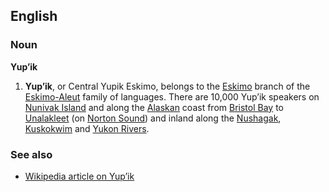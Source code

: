 ==English==
===Noun===
'''Yup’ik'''

# '''Yup’ik''', or Central Yupik Eskimo, belongs to the [[Eskimo]] branch of the [[w:Eskimo-Aleut|Eskimo-Aleut]] family of languages. There are 10,000 Yup’ik speakers on [[w:Nunivak Island|Nunivak Island]] and along the [[w:Alaska|Alaskan]] coast from [[w:Bristol Bay|Bristol Bay]] to [[w:Unalakleet|Unalakleet]] (on [[w:Norton Sound|Norton Sound]]) and inland along the [[w:Nushagak River|Nushagak]], [[w:Kuskokwim River|Kuskokwim]] and [[w:Yukon River|Yukon Rivers]].

===See also===
*[[w:Yupik language|Wikipedia article on Yup’ik]]